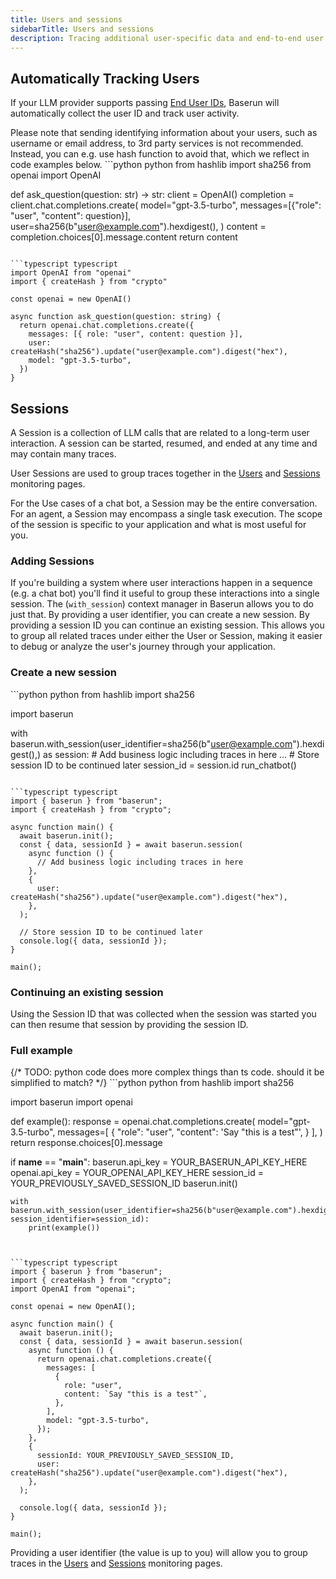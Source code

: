 ```yaml
---
title: Users and sessions
sidebarTitle: Users and sessions
description: Tracing additional user-specific data and end-to-end user journeys
---
```


## Automatically Tracking Users

If your LLM provider supports passing [End User IDs](https://platform.openai.com/docs/guides/safety-best-practices/end-user-ids), Baserun will automatically collect the user ID and track user activity.

<Note>
Please note that sending identifying information about your users, such as username or email address, to 3rd party services is not recommended. Instead, you can e.g. use hash function to avoid that, which we reflect in code examples below.
</Note>

<CodeGroup>
```python python
from hashlib import sha256
from openai import OpenAI

def ask_question(question: str) -> str:
    client = OpenAI()
    completion = client.chat.completions.create(
        model="gpt-3.5-turbo",
        messages=[{"role": "user", "content": question}],
        user=sha256(b"user@example.com").hexdigest(),
    )
    content = completion.choices[0].message.content
    return content
```

```typescript typescript
import OpenAI from "openai"
import { createHash } from "crypto"

const openai = new OpenAI()

async function ask_question(question: string) {
  return openai.chat.completions.create({
    messages: [{ role: "user", content: question }],
    user: createHash("sha256").update("user@example.com").digest("hex"),
    model: "gpt-3.5-turbo",
  })
}
```
</CodeGroup>

## Sessions

A Session is a collection of LLM calls that are related to a long-term user interaction. A session can be started, resumed, and ended at any time and may contain many traces.

User Sessions are used to group traces together in the [Users](https://app.baserun.ai/monitoring/users) and [Sessions](https://app.baserun.ai/monitoring/user-sessions) monitoring pages.

For the Use cases of a chat bot, a Session may be the entire conversation. For an agent, a Session may encompass a single task execution. The scope of the session is specific to your application and what is most useful for you.

### Adding Sessions

If you're building a system where user interactions happen in a sequence (e.g. a chat bot) you'll find it useful to group these interactions into a single session. The (`with_session`) context manager in Baserun allows you to do just that. By providing a user identifier, you can create a new session. By providing a session ID you can continue an existing session. This allows you to group all related traces under either the User or Session, making it easier to debug or analyze the user's journey through your application.

### Create a new session

<CodeGroup>
```python python
from hashlib import sha256

import baserun
   
with baserun.with_session(user_identifier=sha256(b"user@example.com").hexdigest(),) as session:
    # Add business logic including traces in here
    ...
    # Store session ID to be continued later
    session_id = session.id
    run_chatbot()
```

```typescript typescript
import { baserun } from "baserun";
import { createHash } from "crypto";

async function main() {
  await baserun.init();
  const { data, sessionId } = await baserun.session(
    async function () {
      // Add business logic including traces in here
    },
    {
      user: createHash("sha256").update("user@example.com").digest("hex"),
    },
  );

  // Store session ID to be continued later
  console.log({ data, sessionId });
}

main();

```

</CodeGroup>

### Continuing an existing session

Using the Session ID that was collected when the session was started you can then resume that session by providing the session ID.

### Full example

<CodeGroup>
{/* TODO: python code does more complex things than ts code. should it be simplified to match? */}
```python python
from hashlib import sha256

import baserun
import openai


def example():
    response = openai.chat.completions.create(
        model="gpt-3.5-turbo",
        messages=[
            {
                "role": "user",
                "content": 'Say "this is a test"',
            }
        ],
    )
    return response.choices[0].message


if __name__ == "__main__":
    baserun.api_key = YOUR_BASERUN_API_KEY_HERE
    openai.api_key = YOUR_OPENAI_API_KEY_HERE
    session_id = YOUR_PREVIOUSLY_SAVED_SESSION_ID
    baserun.init()

    with baserun.with_session(user_identifier=sha256(b"user@example.com").hexdigest(), session_identifier=session_id):
        print(example())
```


```typescript typescript
import { baserun } from "baserun";
import { createHash } from "crypto";
import OpenAI from "openai";

const openai = new OpenAI();

async function main() {
  await baserun.init();
  const { data, sessionId } = await baserun.session(
    async function () {
      return openai.chat.completions.create({
        messages: [
          {
            role: "user",
            content: `Say "this is a test"`,
          },
        ],
        model: "gpt-3.5-turbo",
      });
    },
    {
      sessionId: YOUR_PREVIOUSLY_SAVED_SESSION_ID,
      user: createHash("sha256").update("user@example.com").digest("hex"),
    },
  );

  console.log({ data, sessionId });
}

main();
```

</CodeGroup>

Providing a user identifier (the value is up to you) will allow you to group traces in the [Users](https://app.baserun.ai/monitoring/users) and [Sessions](https://appbaserun.ai/monitoring/user-sessions) monitoring pages.

